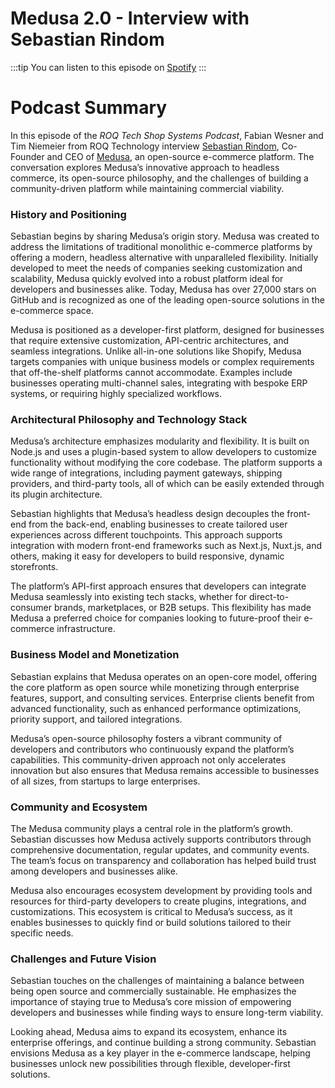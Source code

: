 
# Medusa 2.0 - Interview with Sebastian Rindom


:::tip
You can listen to this episode on [Spotify](https://open.spotify.com/episode/3f54HacExv5Ti5g385P8Z5)
:::

Podcast Summary
===============

In this episode of the *ROQ Tech Shop Systems Podcast*, Fabian Wesner and Tim Niemeier from ROQ Technology interview [Sebastian Rindom](https://www.linkedin.com/in/sebastianrindom/), Co-Founder and CEO of [Medusa](/opensource/medusa), an open-source e-commerce platform. The conversation explores Medusa’s innovative approach to headless commerce, its open-source philosophy, and the challenges of building a community-driven platform while maintaining commercial viability.

### History and Positioning

Sebastian begins by sharing Medusa’s origin story. Medusa was created to address the limitations of traditional monolithic e-commerce platforms by offering a modern, headless alternative with unparalleled flexibility. Initially developed to meet the needs of companies seeking customization and scalability, Medusa quickly evolved into a robust platform ideal for developers and businesses alike. Today, Medusa has over 27,000 stars on GitHub and is recognized as one of the leading open-source solutions in the e-commerce space.

Medusa is positioned as a developer-first platform, designed for businesses that require extensive customization, API-centric architectures, and seamless integrations. Unlike all-in-one solutions like Shopify, Medusa targets companies with unique business models or complex requirements that off-the-shelf platforms cannot accommodate. Examples include businesses operating multi-channel sales, integrating with bespoke ERP systems, or requiring highly specialized workflows.

### Architectural Philosophy and Technology Stack

Medusa’s architecture emphasizes modularity and flexibility. It is built on Node.js and uses a plugin-based system to allow developers to customize functionality without modifying the core codebase. The platform supports a wide range of integrations, including payment gateways, shipping providers, and third-party tools, all of which can be easily extended through its plugin architecture.

Sebastian highlights that Medusa’s headless design decouples the front-end from the back-end, enabling businesses to create tailored user experiences across different touchpoints. This approach supports integration with modern front-end frameworks such as Next.js, Nuxt.js, and others, making it easy for developers to build responsive, dynamic storefronts.

The platform’s API-first approach ensures that developers can integrate Medusa seamlessly into existing tech stacks, whether for direct-to-consumer brands, marketplaces, or B2B setups. This flexibility has made Medusa a preferred choice for companies looking to future-proof their e-commerce infrastructure.

### Business Model and Monetization

Sebastian explains that Medusa operates on an open-core model, offering the core platform as open source while monetizing through enterprise features, support, and consulting services. Enterprise clients benefit from advanced functionality, such as enhanced performance optimizations, priority support, and tailored integrations.

Medusa’s open-source philosophy fosters a vibrant community of developers and contributors who continuously expand the platform’s capabilities. This community-driven approach not only accelerates innovation but also ensures that Medusa remains accessible to businesses of all sizes, from startups to large enterprises.

### Community and Ecosystem

The Medusa community plays a central role in the platform’s growth. Sebastian discusses how Medusa actively supports contributors through comprehensive documentation, regular updates, and community events. The team’s focus on transparency and collaboration has helped build trust among developers and businesses alike.

Medusa also encourages ecosystem development by providing tools and resources for third-party developers to create plugins, integrations, and customizations. This ecosystem is critical to Medusa’s success, as it enables businesses to quickly find or build solutions tailored to their specific needs.

### Challenges and Future Vision

Sebastian touches on the challenges of maintaining a balance between being open source and commercially sustainable. He emphasizes the importance of staying true to Medusa’s core mission of empowering developers and businesses while finding ways to ensure long-term viability.

Looking ahead, Medusa aims to expand its ecosystem, enhance its enterprise offerings, and continue building a strong community. Sebastian envisions Medusa as a key player in the e-commerce landscape, helping businesses unlock new possibilities through flexible, developer-first solutions.

